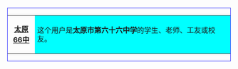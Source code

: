 <div style="float: left; border:solid #3333FF 1px; margin: 1px;">
{| cellspacing="0" style="width: 238px;"
| style="width: 45px; height: 45px; text-align: center; font-size: {{{5|{{{id-s|14}}}}}}pt; color: #3333FF;" | '''[[太原66中]]'''
| style="font-size: {{{info-s|10}}}pt;background:#00ffff;padding: 4pt; line-height: 1.25em; color: #FF;" | 这个用户是'''太原市第六十六中学'''的学生、老师、工友或校友。
|}</div>